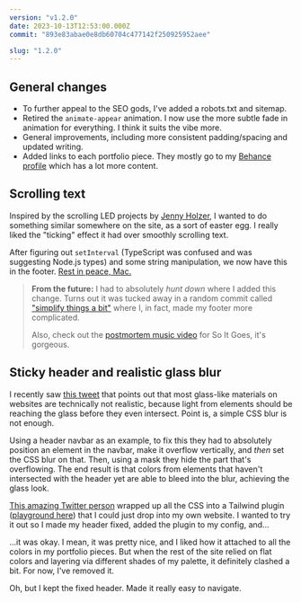 ```yaml
---
version: "v1.2.0"
date: 2023-10-13T12:53:00.000Z
commit: "893e83abae0e8db60704c477142f250925952aee"

slug: "1.2.0"
---
```



## General changes

- To further appeal to the SEO gods, I've added a robots.txt and sitemap.
- Retired the `animate-appear` animation. I now use the more subtle fade in animation for everything. I think it suits the vibe more.
- General improvements, including more consistent padding/spacing and updated writing.
- Added links to each portfolio piece. They mostly go to my [Behance profile](https://www.behance.net/charleszw) which has a lot more content.

## Scrolling text

Inspired by the scrolling LED projects by [Jenny Holzer](https://projects.jennyholzer.com/LEDs), I wanted to do something similar somewhere on the site, as a sort of easter egg. I really liked the "ticking" effect it had over smoothly scrolling text.

After figuring out `setInterval` (TypeScript was confused and was suggesting Node.js types) and some string manipulation, we now have this in the footer. [Rest in peace, Mac.](https://www.youtube.com/watch?v=Uf24Uk6ZMLQ)

<div style="border-width:5px;border-radius:0.5rem;border-color:#1D193D">
  <VideoGif content={{ collection: "changelog", folder: "v1.2.0" }} name="v1.2.0-scrolling" />
</div>

> **From the future:** I had to absolutely _hunt down_ where I added this change. Turns out it was tucked away in a random commit called ["simplify things a bit"](https://github.com/aczw/personal-website/commit/130f887397655893b0bf566d183bb4db30e3bf51) where I, in fact, made my footer more complicated.
>
> Also, check out the [postmortem music video](https://www.youtube.com/watch?v=hT7uYDjFfrY) for So It Goes, it's gorgeous.

## Sticky header and realistic glass blur

I recently saw [this tweet](https://twitter.com/artur_bien/status/1707130112389378273) that points out that most glass-like materials on websites are technically not realistic, because light from elements should be reaching the glass before they even intersect. Point is, a simple CSS blur is not enough.

Using a header navbar as an example, to fix this they had to absolutely position an element in the navbar, make it overflow vertically, and _then_ set the CSS blur on that. Then, using a mask they hide the part that's overflowing. The end result is that colors from elements that haven't intersected with the header yet are able to bleed into the blur, achieving the glass look.

[This amazing Twitter person](https://twitter.com/lepikhinb/status/1707727096083255330) wrapped up all the CSS into a Tailwind plugin ([playground here](https://play.tailwindcss.com/uW7SWuQeOA)) that I could just drop into my own website. I wanted to try it out so I made my header fixed, added the plugin to my config, and...

<div style="border-width:5px;border-radius:0.5rem;border-color:#1D193D">
  <VideoGif content={{ collection: "changelog", folder: "v1.2.0" }} name="glass-header" />
</div>

...it was okay. I mean, it was pretty nice, and I liked how it attached to all the colors in my portfolio pieces. But when the rest of the site relied on flat colors and layering via different shades of my palette, it definitely clashed a bit. For now, I've removed it.

Oh, but I kept the fixed header. Made it really easy to navigate.
